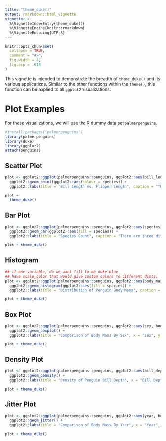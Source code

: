 ```yaml
---
title: "theme_duke()"
output: rmarkdown::html_vignette
vignette: >
  %\VignetteIndexEntry{theme_duke()}
  %\VignetteEngine{knitr::rmarkdown}
  %\VignetteEncoding{UTF-8}
---
```


```r
knitr::opts_chunk$set(
  collapse = TRUE,
  comment = "#>",
  fig.width = 8,
  fig.asp = .618
)
```

This vignette is intended to demonstrate the breadth of `theme_duke()` and its
various applications. Similar to the other functions within the `theme()`, this function can be applied to all `ggplot2` visualizations. 

# Plot Examples

For these visualizations, we will use the R dummy data set `palmerpenguins`.

```r
#install.packages("palmerpenguins")
library(palmerpenguins)
library(duke)
library(ggplot2)
attach(penguins)
```

## Scatter Plot

```r
plot <- ggplot2::ggplot(palmerpenguins::penguins, ggplot2::aes(bill_length_mm, flipper_length_mm)) +
  ggplot2::geom_point(ggplot2::aes(colour = species)) +
  ggplot2::labs(title = "Bill Length vs. Flipper Length", caption = "There are three different species of penguins.", x = "Bill Length (mm)", y = "Flipper Length (mm)")

plot + 
  theme_duke()
```


## Bar Plot

```r
plot <- ggplot2::ggplot(palmerpenguins::penguins, ggplot2::aes(species)) +
  ggplot2::geom_bar(ggplot2::aes(fill = species)) +
  ggplot2::labs(title = "Species Count", caption = "There are three different species of penguins.", x = "Species", y = "Count")

plot + theme_duke()
```

## Histogram

```r
## if one variable, do we want fill to be duke blue
## have scale_color that would give custom colors to different dists.
plot <- ggplot2::ggplot(palmerpenguins::penguins, ggplot2::aes(body_mass_g)) +
  ggplot2::geom_histogram(ggplot2::aes(fill = species)) +
  ggplot2::labs(title = "Distribution of Penguin Body Mass", caption = "There are three different species of penguins.", x = "Body Mass (g)", y = "Count")

plot + theme_duke()
```

## Box Plot

```r
plot <- ggplot2::ggplot(palmerpenguins::penguins, ggplot2::aes(sex, body_mass_g)) +
  ggplot2::geom_boxplot() +
  ggplot2::labs(title = "Comparison of Body Mass By Sex", x = "Sex", y = "Body Mass (g)")

plot + theme_duke()
```

## Density Plot

```r
plot <- ggplot2::ggplot(palmerpenguins::penguins, ggplot2::aes(bill_depth_mm)) +
  ggplot2::geom_density() +
  ggplot2::labs(title = "Density of Penguin Bill Depth", x = "Bill Depth (mm)", y = "Densiy")

plot + theme_duke()
```


## Jitter Plot

```r
plot <- ggplot2::ggplot(palmerpenguins::penguins, ggplot2::aes(year, body_mass_g)) +
  ggplot2::geom_jitter() +
  ggplot2::labs(title = "Comparison of Body Mass By Year", x = "Year", y = "Body Mass (g)")

plot + theme_duke()
```
